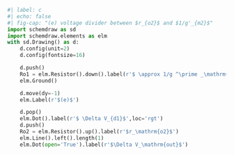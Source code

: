 ```python
#| label: c
#| echo: false
#| fig-cap: "(e) voltage divider between $r_{o2}$ and $1/g'_{m2}$"
import schemdraw as sd
import schemdraw.elements as elm
with sd.Drawing() as d:
    d.config(unit=2)
    d.config(fontsize=16)

    d.push()
    Ro1 = elm.Resistor().down().label(r'$ \approx 1/g ^\prime _\mathrm{m2}$')
    elm.Ground()

    d.move(dy=-1)
    elm.Label(r'$(e)$')

    d.pop()
    elm.Dot().label(r'$ \Delta V_{d1}$',loc='rgt')
    d.push()
    Ro2 = elm.Resistor().up().label(r'$r_\mathrm{o2}$')
    elm.Line().left().length(1)
    elm.Dot(open='True').label(r'$\Delta V_\mathrm{out}$')
```

